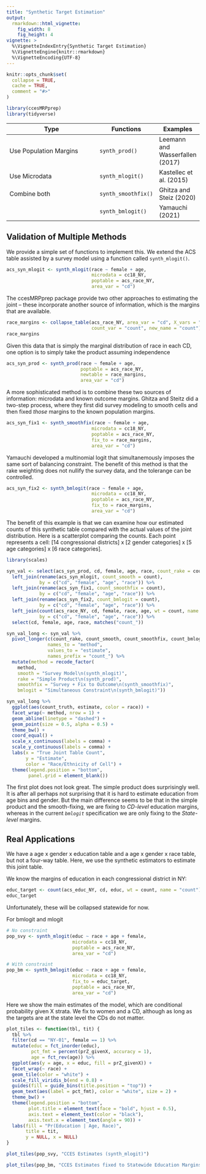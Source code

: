 ```yaml
---
title: "Synthetic Target Estimation"
output: 
  rmarkdown::html_vignette:
    fig_width: 8
    fig_height: 4
vignette: >
  %\VignetteIndexEntry{Synthetic Target Estimation}
  %\VignetteEngine{knitr::rmarkdown}
  %\VignetteEncoding{UTF-8}
---
```


```r
knitr::opts_chunk$set(
  collapse = TRUE,
  cache = TRUE,
  comment = "#>"
)
```

```r
library(ccesMRPprep)
library(tidyverse)
```

| Type                   | Functions | Examples |
|------------------------|-----------|----------|
| Use Population Margins | `synth_prod()` | Leemann and Wasserfallen (2017) |
| Use Microdata          | `synth_mlogit()` | Kastellec et al. (2015)|
| Combine both           | `synth_smoothfix()` | Ghitza and Steiz (2020)|
|                        | `synth_bmlogit()` |  Yamauchi (2021) |

## Validation of Multiple Methods

We provide a simple set of functions to implement this. We extend the ACS table assisted by a survey model using a function called `synth_mlogit()`.

```r
acs_syn_mlogit <- synth_mlogit(race ~ female + age,
                               microdata = cc18_NY,
                               poptable = acs_race_NY,  
                               area_var = "cd")
```

The ccesMRPprep package provide two other approaches to estimating the joint -- these incorporate another source of information, which is the margins that are available.

```r
race_margins <- collapse_table(acs_race_NY, area_var = "cd", X_vars = "race", 
                               count_var = "count", new_name = "count")
race_margins
```

Given this data that is simply the marginal distribution of race in each CD, one option is to simply take the product assuming independence

```r
acs_syn_prod <- synth_prod(race ~ female + age,
                           poptable = acs_race_NY,
                           newtable = race_margins,
                           area_var = "cd")
```

A more sophisticated method is to combine these two sources of information: microdata and known outcome margins. Ghitza and Steitz did a two-step process, where they first did survey modeling to smooth cells and then fixed *those* margins to the known population margins.

```r
acs_syn_fix1 <- synth_smoothfix(race ~ female + age, 
                               microdata = cc18_NY,
                               poptable = acs_race_NY, 
                               fix_to = race_margins,
                               area_var = "cd")
```

Yamauchi developed a multinomial logit that simultanemously imposes the same sort of balancing constraint. The benefit of this method is that the rake weighting does not nullify the survey data, and the tolerange can be controlled.

```r
acs_syn_fix2 <- synth_bmlogit(race ~ female + age, 
                               microdata = cc18_NY,
                               poptable = acs_race_NY, 
                               fix_to = race_margins,
                               area_var = "cd")
```

The benefit of this example is that we can examine how our estimated counts of this synthetic table compared with the actual values of the joint distribution. Here is a scatterplot comparing the counts. Each point represents a cell: [14 congressional districts] x [2 gender categories] x [5 age categories] x [6 race categories].

```r
library(scales)

syn_val <- select(acs_syn_prod, cd, female, age, race, count_rake = count) %>% 
  left_join(rename(acs_syn_mlogit, count_smooth = count),
            by = c("cd", "female", "age", "race")) %>%
  left_join(rename(acs_syn_fix1, count_smoothfix = count),
            by = c("cd", "female", "age", "race")) %>%
  left_join(rename(acs_syn_fix2, count_bmlogit = count),
            by = c("cd", "female", "age", "race")) %>%
  left_join(count(acs_race_NY, cd, female, race, age, wt = count, name = "count_truth"),
            by = c("cd", "female", "age", "race")) %>% 
  select(cd, female, age, race, matches("count_"))

syn_val_long <- syn_val %>% 
  pivot_longer(c(count_rake, count_smooth, count_smoothfix, count_bmlogit), 
               names_to = "method",
               values_to = "estimate",
               names_prefix = "count_") %>% 
  mutate(method = recode_factor(
    method, 
    smooth = "Survey Model\n(synth_mlogit)", 
    rake = "Simple Product\n(synth_prod)",
    smoothfix = "Survey + Fix to Outcome\n(synth_smoothfix)",
    bmlogit = "Simultaneous Constraint\n(synth_bmlogit)"))

syn_val_long %>% 
  ggplot(aes(count_truth, estimate, color = race)) +
  facet_wrap(~ method, nrow = 1) +
  geom_abline(linetype = "dashed") +
  geom_point(size = 0.5, alpha = 0.5) +
  theme_bw() +
  coord_equal() +
  scale_x_continuous(labels = comma) +
  scale_y_continuous(labels = comma) +
  labs(x = "True Joint Table Count",
       y = "Estimate",
       color = "Race/Ethnicity of Cell") +
  theme(legend.position = "bottom", 
        panel.grid = element_blank())
```

The first plot does not look great. The simple product does surprisingly well. It is after all perhaps not surprising that it is hard to estimate education from age bins and gender. But the main difference seems to be that in the simple product and the smooth-fixing, we are fixing to _CD-level_ education margins, whereas in the current _`bmlogit`_ specification we are only fixing to the _State-level_ margins.




## Real Applications

We have a age x gender x education table and a age x gender x race table, but not a four-way table. Here, we use the synthetic estimators to estimate this joint table.

We know the margins of education in each congressional district in NY:


```r
educ_target <- count(acs_educ_NY, cd, educ, wt = count, name = "count")
educ_target
```

Unfortunately, these will be collapsed statewide for now.

For bmlogit and mlogit

```r
# No constraint
pop_svy <- synth_mlogit(educ ~ race + age + female,
                        microdata = cc18_NY,
                        poptable = acs_race_NY,
                        area_var = "cd")

# With constraint
pop_bm <- synth_bmlogit(educ ~ race + age + female,
                        microdata = cc18_NY,
                        fix_to = educ_target,
                        poptable = acs_race_NY,
                        area_var = "cd")
```
Here we show the main estimates of the model, which are conditional probability given X strata. We fix to women and a CD, although as long as the targets are at the state level the CDs do not matter.


```r
plot_tiles <- function(tbl, tit) {
  tbl %>% 
  filter(cd == "NY-01", female == 1) %>% 
  mutate(educ = fct_inorder(educ), 
         pct_fmt = percent(prZ_givenX, accuracy = 1),
         age = fct_rev(age)) %>%  
  ggplot(aes(y = age, x = educ, fill = prZ_givenX)) +
  facet_wrap(~ race) + 
  geom_tile(color = "white") + 
  scale_fill_viridis_b(end = 0.8) +
  guides(fill = guide_bins(title.position = "top")) +
  geom_text(aes(label = pct_fmt), color = "white", size = 2) + 
  theme_bw() +
  theme(legend.position = "bottom",
        plot.title = element_text(face = "bold", hjust = 0.5),
        axis.text = element_text(color = "black"),
        axis.text.x = element_text(angle = 90)) + 
  labs(fill = "Pr(Education | Age, Race)",
       title = tit,
       y = NULL, x = NULL)
}

plot_tiles(pop_svy, "CCES Estimates (synth_mlogit)")
```


```r
plot_tiles(pop_bm, "CCES Estimates fixed to Statewide Education Margins (synth_bmlogit)")
```


